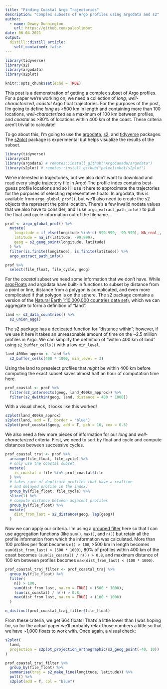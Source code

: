 ```yaml
---
title: "Finding Coastal Argo Trajectories"
description: "Complex subsets of Argo profiles using argodata and s2"
author:
  - name: Dewey Dunnington
    url: https://github.com/paleolimbot
date: 06-04-2021
output:
  distill::distill_article:
    self_contained: false
---
```


```r
library(tidyverse)
library(s2)
library(argodata)
library(s2plot)

knitr::opts_chunk$set(echo = TRUE)
```

This post is a demonstration of getting a complex subset of Argo profiles. For a paper we're working on, we need a collection of *long*, *well-characterized*, *coastal* Argo float trajectories. For the purposes of the post, I'm going to define *long* as >500 km in length and containing more than 100 locations, *well-characterized* as a maximum of 100 km between profiles, and *coastal* as >80% of locations within 400 km of the coast. These criteria aren't trivial to calculate!

To go about this, I'm going to use the [argodata](https://github.com/ArgoCanada/argodata), [s2](https://github.com/r-spatial/s2), and [tidyverse](https://tidyverse.org) packages. The [s2plot](https://github.com/paleolimbot/s2plot) package is experimental but helps visualize the results of the subset.

```r
library(tidyverse)
library(s2)
library(argodata) # remotes::install_github("ArgoCanada/argodata")
library(s2plot) # remotes::install_github("paleolimbot/s2plot")
```

We're interested in trajectories, but we also don't want to download and read every single trajectory file in Argo! The profile index contains best-guess profile locations and so I'll use it here to approximate the trajectories for the purposes of selecting representative floats. In argodata, this is available from `argo_global_prof()`, but we'll also need to create the s2 objects tha represent the point location. There's a few invalid nodata values that we also have to consider, and I use `argo_extract_path_info()` to pull the float and cycle information out of the filename.

```r
prof <- argo_global_prof() %>% 
  mutate(
    longitude = if_else(longitude %in% c(-999.999, -99.999), NA_real_, longitude),
    latitude = na_if(latitude, -99.999),
    geog = s2_geog_point(longitude, latitude)
  ) %>%
  filter(is.finite(longitude), is.finite(latitude)) %>% 
  argo_extract_path_info()

prof %>% 
  select(file_float, file_cycle, geog)
```

For the *coastal* subset we need some information that we don't have. While [argoFloats](https://github.com/ArgoCanada/argoFloats) and argodata have built-in functions to subset by distance from a point or line, distance from a polygon is complicated, and even more complicated if that polygon is on the sphere. The s2 package contains a version of the [Natural Earth 1:10,000,000 countries data set)](https://www.naturalearthdata.com/downloads/10m-cultural-vectors/), which we can aggregate to form a definition of "land".

```r
land <- s2_data_countries() %>%
  s2_union_agg()
```

The s2 package has a dedicated function for "distance within"; however, if we use it here it takes an unreasonable amount of time on the ~2.5 million profiles in Argo. We can simplify the definition of "within 400 km of land" using `s2_buffer_cells()` with a low `min_level`.

```r
land_400km_approx <- land %>% 
  s2_buffer_cells(400 * 1000, min_level = 3)
```

Using the land to preselect profiles that *might* be within 400 km before computing the exact subset saves almost half an hour of computation time here.

```r
prof_coastal <- prof %>%
  filter(s2_intersects(geog, land_400km_approx)) %>% 
  filter(s2_dwithin(geog, land, distance = 400 * 1000))
```

With a visual check, it looks like this worked!

```r
s2plot(land_400km_approx)
s2plot(land, add = T, border = "blue")
s2plot(prof_coastal$geog, add = T, pch = 16, cex = 0.5)
```

We also need a few more pieces of information for our *long* and *well-characterized* criteria. First, we need to sort by float and cycle and compute distances between successive cycles.

```r
prof_coastal_traj <- prof %>%
  arrange(file_float, file_cycle) %>% 
  # only use the coastal subset
  mutate(
    is_coastal = file %in% prof_coastal$file
  ) %>% 
  # takes care of duplicate profiles that have a realtime
  # and delayed profile in the index.
  group_by(file_float, file_cycle) %>%
  slice(1) %>%
  # compute distance between adjacent profiles
  group_by(file_float) %>% 
  mutate(
    dist_from_last = s2_distance(geog, lag(geog))
  )
```

Now we can apply our criteria. I'm using a [grouped filter](https://r4ds.had.co.nz/transform.html#grouped-mutates-and-filters) here so that I can use aggregation functions (like `sum()`, `max()`, and `n()`) but retain all the profile information from which the information was calculated. More than 100 profiles per float becomes `n() > 100`, >500 km in length becomes `sum(dist_from_last) > (500 * 1000)`, 80% of profiles within 400 km of the coast becomes `(sum(is_coastal) / n()) > 0.8`, and maximum distance of 100 km between profiles becomes `max(dist_from_last) < (100 * 1000)`.

```r
prof_coastal_traj_filter <- prof_coastal_traj %>% 
  group_by(file_float) %>% 
  filter(
    n() > 100,
    sum(dist_from_last, na.rm = TRUE) > (500 * 1000),
    (sum(is_coastal) / n()) > 0.8,
    max(dist_from_last, na.rm = TRUE) < (100 * 1000)
  )

n_distinct(prof_coastal_traj_filter$file_float)
```

From these criteria, we get 664 floats! That's a little lower than I was hoping for, so for the actual paper we'll probably relax those numbers a little so that we have ~1,000 floats to work with. Once again, a visual check:

```r
s2plot(
  land,
  projection = s2plot_projection_orthographic(s2_geog_point(-40, 10))
)

prof_coastal_traj_filter %>% 
  group_by(file_float) %>%
  summarise(traj = s2_make_line(longitude, latitude)) %>% 
  pull() %>% 
  s2plot(add = T, col = "blue")
```


